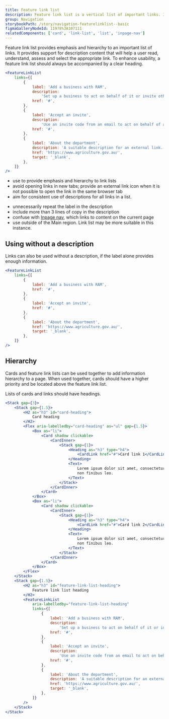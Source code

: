 ```yaml
---
title: Feature link list
description: Feature link list is a vertical list of important links. It adds prominence and additional information to help users find and understand the navigation items.
group: Navigation
storybookPath: /story/navigation-featurelinklist--basic
figmaGalleryNodeId: 11978%3A107111
relatedComponents: ['card', 'link-list', 'list', 'inpage-nav']
---
```


Feature link list provides emphasis and hierarchy to an important list of links. It provides support for description content that will help a user read, understand, assess and select the appropriate link. To enhance usability, a feature link list should always be accompanied by a clear heading.

```jsx live
<FeatureLinkList
	links={[
		{
			label: 'Add a business with RAM',
			description:
				'Set up a business to act on behalf of it or invite others to. You can do this if you are responsible for this business in Relationship Authorisation Manager (RAM).',
			href: '#',
		},
		{
			label: 'Accept an invite',
			description:
				'Use an invite code from an email to act on behalf of a business.',
			href: '#',
		},
		{
			label: 'About the department',
			description: 'A suitable description for an external link.',
			href: 'https://www.agriculture.gov.au/',
			target: '_blank',
		},
	]}
/>
```

<DoHeading />

- use to provide emphasis and hierarchy to link lists
- avoid opening links in new tabs; provide an external link icon when it is not possible to open the link in the same browser tab
- aim for consistent use of descriptions for all links in a list.

<DontHeading />

- unnecessarily repeat the label in the description
- include more than 3 lines of copy in the description
- confuse with [Inpage nav](/components/inpage-nav), which links to content on the current page
- use outside of the Main region. Link list may be more suitable in this instance.

## Using without a description

Links can also be used without a description, if the label alone provides enough information.

```jsx live
<FeatureLinkList
	links={[
		{
			label: 'Add a business with RAM',
			href: '#',
		},
		{
			label: 'Accept an invite',
			href: '#',
		},
		{
			label: 'About the department',
			href: 'https://www.agriculture.gov.au/',
			target: '_blank',
		},
	]}
/>
```

## Hierarchy

Cards and feature link lists can be used together to add information hierarchy to a page. When used together, cards should have a higher priority and be located above the feature link list.

Lists of cards and links should have headings.

```jsx live
<Stack gap={3}>
	<Stack gap={1.5}>
		<H2 as="h3" id="card-heading">
			Card heading
		</H2>
		<Flex aria-labelledby="card-heading" as="ul" gap={1.5}>
			<Box as="li">
				<Card shadow clickable>
					<CardInner>
						<Stack gap={1}>
							<Heading as="h3" type="h4">
								<CardLink href="#">Card link 1</CardLink>
							</Heading>
							<Text>
								Lorem ipsum dolor sit amet, consectetur adipiscing elit. Cras
								non finibus leo.
							</Text>
						</Stack>
					</CardInner>
				</Card>
			</Box>
			<Box as="li">
				<Card shadow clickable>
					<CardInner>
						<Stack gap={1}>
							<Heading as="h3" type="h4">
								<CardLink href="#">Card link 2</CardLink>
							</Heading>
							<Text>
								Lorem ipsum dolor sit amet, consectetur adipiscing elit. Cras
								non finibus leo.
							</Text>
						</Stack>
					</CardInner>
				</Card>
			</Box>
		</Flex>
	</Stack>
	<Stack gap={1.5}>
		<H2 as="h3" id="feature-link-list-heading">
			Feature link list heading
		</H2>
		<FeatureLinkList
			aria-labelledby="feature-link-list-heading"
			links={[
				{
					label: 'Add a business with RAM',
					description:
						'Set up a business to act on behalf of it or invite others to. You can do this if you are responsible for this business in Relationship Authorisation Manager (RAM).',
					href: '#',
				},
				{
					label: 'Accept an invite',
					description:
						'Use an invite code from an email to act on behalf of a business.',
					href: '#',
				},
				{
					label: 'About the department',
					description: 'A suitable description for an external link.',
					href: 'https://www.agriculture.gov.au/',
					target: '_blank',
				},
			]}
		/>
	</Stack>
</Stack>
```
